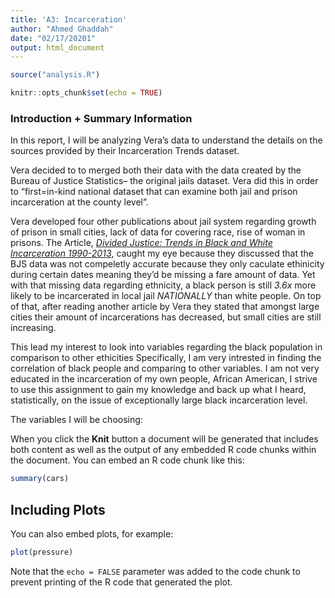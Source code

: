 ```yaml
---
title: 'A3: Incarceration'
author: "Ahmed Ghaddah"
date: "02/17/20201"
output: html_document
---
```

```r
source("analysis.R")
```

```r
knitr::opts_chunk$set(echo = TRUE)
```
### Introduction + Summary Information 
In this report, I will be analyzing Vera's data to understand the details on the sources provided by their Incarceration Trends dataset. 

Vera decided to to merged both their data with the data created by the Bureau of Justice Statistics-- the original jails dataset. Vera did this in order to "first=in-kind national dataset that can examine both jail and prison incarceration at the county level". 

Vera developed four other publications about jail system regarding growth of prison in small cities, lack of data for covering race, rise of woman in prisons. The Article, [_Divided Justice: Trends in Black and White Incarceration 1990-2013_](https://www.vera.org/publications/divided-justice-black-white-jail-incarceration), caught my eye because they discussed that the BJS data was not compeletly accurate because they only caculate ethinicity during certain dates meaning they'd be missing a fare amount of data. Yet with that missing data regarding ethnicity, a black person is still *3.6x* more likely to be incarcerated in local jail *NATIONALLY* than white people. On top of that, after reading another article by Vera they stated that amongst large cities their amount of incarcerations has decreased, but small cities are still increasing.

This lead my interest to look into variables regarding the black population in comparison to other ethicities Specifically, I am very intrested in finding the correlation of black people and comparing to other variables.  I am not very educated in the incarceration of my own people, African American, I strive to use this assignment to gain my knowledge and back up what I heard, statistically, on the issue of exceptionally large black incarceration level. 

The variables I will be choosing: 



When you click the **Knit** button a document will be generated that includes both content as well as the output of any embedded R code chunks within the document. You can embed an R code chunk like this:

```r
summary(cars)
```

## Including Plots

You can also embed plots, for example:

```r
plot(pressure)
```

Note that the `echo = FALSE` parameter was added to the code chunk to prevent printing of the R code that generated the plot.
